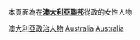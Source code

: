 本頁面為在'''[[澳大利亞聯邦|澳大利亞聯邦]]'''從政的女性人物

[[Category:澳大利亞政治人物|]]
[[Category:大洋洲女性政治人物|Australia]]
[[Category:各國女性政治人物|Australia]]